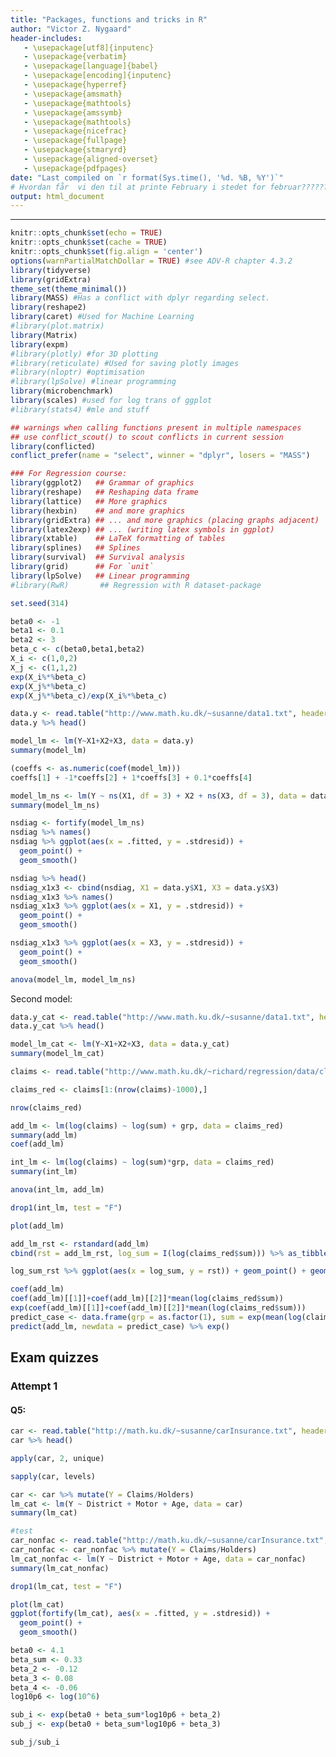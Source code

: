 ```yaml
---
title: "Packages, functions and tricks in R"
author: "Victor Z. Nygaard"
header-includes:
   - \usepackage[utf8]{inputenc}
   - \usepackage{verbatim}
   - \usepackage[language]{babel}
   - \usepackage[encoding]{inputenc}
   - \usepackage{hyperref}
   - \usepackage{amsmath}
   - \usepackage{mathtools}
   - \usepackage{amssymb}
   - \usepackage{mathtools}
   - \usepackage{nicefrac}
   - \usepackage{fullpage}
   - \usepackage{stmaryrd}
   - \usepackage{aligned-overset}
   - \usepackage{pdfpages}
date: "Last compiled on `r format(Sys.time(), '%d. %B, %Y')`"
# Hvordan får  vi den til at printe February i stedet for februar??????
output: html_document
---
```


------------------------------------------------------------------------

```{=html}
<!-- RMD/RStudio tips:
1. CTRL+SHIFT+C RMD-comments-out the selected lines, with in a standard HTML comment-out format. 

2. CTRL+ALT+I inserts a new r codechunck

3. Pressing CTRL+SHIFT+ENTER when over a code chunck gives you a preview of the results of the chunck

4. CTRL+SHIFT+K gives you a preview of the entire resulting HTML file.

5. Note the different results of '#HS 1' and 
'# HS 1' (without the '') in the output

6. It is possible to compile regular R-scripts into Rmd files - this is done by pressing CTRL+SHIFT+K while attending any R-script. <<<- Though this apparently doesn't work for HS Problems.R for some reason!?!?!? ->>>

7. Selective use of the echo=c(...) option within code chuncks allows assignment of a variable, to show the assignment in the knitted document, and showing the value of the assignment seamlessly as well - see HS2.3

8. It is possible to include results of R-analysis such as summary statistics in LaTeX-equations in RMD, see HS2.3

9. Adding fig.align="center" to a code chunk centers any figures generated by the chunck.

9.1 note that properties of codechunks seem casesensitive; fig.align="center" centers a figure, but fig.align="Center" (with capital C) doesn't

10. A new subtitle needs a blank line before itself: 
'works:

#### HS 7
'

'doesn't:
blablabla
#### HS 7
'

'doesn't either:
<!-- blablabla ->
#### HS 7
'
11. Pressing F7 when marking, or hovering over a word will spellcheck the word

12. CTRL + - (minus) zooms out, CTRL + + (plus) zooms in

13. CTRL + D Deletes the current line, or current selection of lines

14.    THE FOLLOWING SOURCE EDITOR FOLDING METHODS:
14.1   Collapse current fold: ALT + L
14.1.1 Expand current fold: SHIFT + ALT + L
14.2   Collapse "all" subfolds: ALT + O <- !?!! Note that this leaves a small letter 'o' in the text !!?!
14.2.1 Expand "all" subfolds: SHIFT + ALT + O
14.3   Collapse all other folds: ALT + 0 (zero)

15. SHIFT + ALT + J allows you to jump to specific parts of the document

16. Writing a new line with '...' will cause all previous output to be hidden in the knittet document

17. 

18. Note that 'attach' only has the scope of the current R-chunck.

19. One way to get pdf printout is to compile a html-printout, and then, in-browser, 'print' the HTML page      as a pdf.

20. CTRL + SHIFT + M gives the pipe operator.

21. Pressing CTRL + F3 searches on the selected word.

22. ALT + SHIFT + DOWN copies a line to below.

23. CTRL + ALT + K highlights all similar words in block for editing.

24. One might consider switching to Quarto documents as opposed to rmd: https://quarto.org/docs/computations/r.html
-->
```

```{=html}
<!-- R tips:

1. Writing (q<-5) around R code, will both assign and print the code upon assignment 

2. `utils::browseURL(getwd())` opens the working directory, or file location if run in file, using windows explorer

3. The conflicted package gives warnings when called function names appear in multiple namespaces

4. options() provides various global parameters that one may change for the R session.

5. rm() gives you the ability to deallocate memory for a stored R-object, such as a variable

6. ?scale_colour_discrete showcases a way of changing default colour scheme of ggplot

7. Do not use %>% magrittr pipe for standard R functions. Try for example exp(4.1+0.33*log(10^6))
   vs. 4.1+0.33*log(10^6) %>% exp()
-->
```

```{=html}
<!-- git/shell tips:

1. `git commit -a -m "commit message"` as implemented within the (git) terminal (can be accessed within the git menu in RStudio via the "More" (gear icon)) commits all (-a) files within the perview of git using the message (-m) "commit message"

2. `git push` as implemented within the (git) terminal pushes the commit, as standard and when in a RProject, to the repository's main branch, unless otherwise specified.

3. mv 'filename_old' 'filename_new' used within the shell/terminal will change the name of a file.
-->
```

<!-- ---?--- How do I create a closeable Rmd section, such that I do not have to scroll through the LaTeX commands each time? - !!! Can be done with '-----' through this also creates a line in the knittet document. -->

<!-- How do I publish and share the HTML as a viewable (and linkable) website - this can be done through github? -->

<!-- How can I share R markdown files such that multiple people can edit them at the same time? -->

<!-- Do we need parindent controls as in LaTeX? -->

<!-- Use of the cache function to reduce recompile times -->

<!-- How to close current subsection with a keyboard shortcut? How to close subsubsections,...? - !!!See RMD tip 14!!! -->

<!-- Chunk naming? -->

<!-- How to define variables such that they have scope within their own ## segment? -->

<!-- How do I delete all non-needed variables for each new section in R??? -->

<!-- LaTeX commands -->

\newcommand{\C}{\mathbb{C}}

<!--- Komplekse tal --->

\newcommand{\R}{\mathbb{R}}

<!--- Reelle tal--->

\newcommand{\Q}{\mathbb{Q}}

<!---Rationelle tal--->

\newcommand{\Z}{\mathbb{Z}}

<!---Hele tal--->

\newcommand{\N}{\mathbb{N}}

<!---Naturlige tal--->

\newcommand{\E}{\mathbb{E}}

<!---mean--->

\newcommand{\F}{\mathbb{F}}

<!---Baggrundsrum sigma-alg--->

\newcommand{\B}{\mathbb{B}}

<!---Borel sigma--->

\newcommand{\K}{\mathbb{K}}

<!---Generel field--->

\newcommand{\RB}{\overline{\R}}

<!---Udvidede reelle tal--->

\newcommand{\ms}[1]{\mathscr{#1}}
\newcommand{\mc}[1]{\mathcal{#1}}


\newcommand{\mf}[1]{\mathfrak{#1}}


<!---Arrows -->

\newcommand{\ra}{\rightarrow}

<!---Konvergens pil højre -->

\newcommand{\nra}{\nrightarrow}

<!---ikke Konvergens pil højre -->

\newcommand{\la}{\leftarrow}

<!---Konv pil venstre -->

\newcommand{\nla}{\nleftarrow}

<!---ikke Konvergens pil venstre -->

\newcommand{\lra}{\leftrightarrow}

<!---højre venstre pil -->

\newcommand{\nlra}{\nleftrightarrow}

<!---ikke højre venstre pil -->

\newcommand{\hra}{\hookrightarrow}

<!---Injektiv  pil højre -->

\newcommand{\Ra}{\Rightarrow}

<!---Implikations pil højre -->

\newcommand{\Lra}{\Leftrightarrow}

<!---Bi-implikations pil -->

\newcommand{\Uda}{\Updownarrow}

<!---Bi-implikations pil (op og ned) -->

\newcommand{\Da}{\Downarrow}

<!---implikations pil (ned) -->


\newcommand{\inse}{\overset{\cdot}{=}} <!--- Insert values in calculation -->

\newcommand{\eqd}{\overset{d.}{=}}

<!--- Parenteser --->

\newcommand{\lrp}[1]{\mathopen{}\left({#1}\right)\mathclose{}}

<!-- \left("STUFF"\right) -->

\newcommand{\lrc}[1]{\mathopen{}\left\{{#1}\right\}\mathclose{}}

<!-- \left\{"STUFF"\right\} -->

\newcommand{\lrs}[1]{\mathopen{}\left[{#1}\right]\mathclose{}}

<!-- \left["STUFF"\right] -->

\newcommand{\lrb}[1]{\mathopen{}\left|{#1}\right|\mathclose{}}

<!-- \left|"STUFF"\right| -->

\newcommand{\inner}[2]{\mathopen{}\left\langle #1, #2 \right\rangle\mathclose{}}

<!-- <\left"STUFF1","STUFF2"\right> -->

\newcommand{\norm}[1]{\mathopen{}\left\lVert#1\right\rVert\mathclose{}}

<!-- \left||"STUFF"\right|| -->

\newcommand{\floor}[1]{\lfloor #1 \rfloor}

<!---Floor function --->

\newcommand{\ceil}[1]{\lceil #1 \rceil}

<!---ceil --->

<!--- Farver --->

\newcommand{\blue}[1]{\textcolor{blue}{{#1}}}

<!--- Turning text blue --->

\newcommand{\red}[1]{\textcolor{red}{{#1}}}

<!--- Turning text red --->

\newcommand{\green}[1]{\textcolor{green}{{#1}}}

<!--- Turning text green --->

\newcommand{\purple}[1]{\textcolor{purple}{{#1}}}

<!--- Turning text purple --->

\newcommand{\cyan}[1]{\textcolor{cyan}{{#1}}}

<!--- Turning text cyan --->

\newcommand{\orange}[1]{\textcolor{orange}{{#1}}}

<!--- Turning text orange --->

<!--- Oversetting bold accents --->

\newcommand{\boldhat}[1]{\mathbf{\hat{\text{$#1$}}}}
\newcommand{\boldbar}[1]{\mathbf{\bar{\text{$#1$}}}}
\newcommand{\boldtilde}[1]{\mathbf{\tilde{\text{$#1$}}}}
\newcommand{\boldcheck}[1]{\mathbf{\check{\text{$#1$}}}}
\newcommand{\indep}{\perp \!\!\! \perp}

<!---independence --->


\newcommand{\colvec}[1]{\begin{pmatrix}{#1}\end{pmatrix}}

<!-- Begin column vector - Doesn't seem to work with non-column vectors...-->

\newcommand{\nd}[2]{\mc{N}\lrp{{#1},{#2}}}

<!-- Normal distribution -->

\newcommand{\dnd}[2]{\sim\mc{N}\lrp{{#1},{#2}}}

<!-- Distributed as Normal distribution -->

\newcommand{\wnd}[3]{\frac{1}{\sqrt{2\pi\cdot {#3}}}e^{-\frac{1}{2}\frac{\lrp{{#1}-{#2}}^2}{{#3}}}}

<!-- With normal density (prob = #1, mean = #2, variance = #3 -->

<!-- \newcommand{\Rlogo}{![](../Data/R_logo.png){#id .class width=auto height=16px} } <!-- R logo implemented in text -->

<!-- Image insertion alla LaTeX doesn't seem to work too well..., but inserting the above gives the desired effect. -->


```r
knitr::opts_chunk$set(echo = TRUE)
knitr::opts_chunk$set(cache = TRUE)
knitr::opts_chunk$set(fig.align = 'center')
options(warnPartialMatchDollar = TRUE) #see ADV-R chapter 4.3.2
library(tidyverse)
library(gridExtra)
theme_set(theme_minimal())
library(MASS) #Has a conflict with dplyr regarding select.
library(reshape2)
library(caret) #Used for Machine Learning
#library(plot.matrix) 
library(Matrix)
library(expm)
#library(plotly) #for 3D plotting
#library(reticulate) #Used for saving plotly images
#library(nloptr) #optimisation
#library(lpSolve) #linear programming
library(microbenchmark)
library(scales) #used for log trans of ggplot
#library(stats4) #mle and stuff

## warnings when calling functions present in multiple namespaces
## use conflict_scout() to scout conflicts in current session
library(conflicted) 
conflict_prefer(name = "select", winner = "dplyr", losers = "MASS")

### For Regression course:
library(ggplot2)   ## Grammar of graphics
library(reshape)   ## Reshaping data frame
library(lattice)   ## More graphics
library(hexbin)    ## and more graphics
library(gridExtra) ## ... and more graphics (placing graphs adjacent)
library(latex2exp) ## ... (writing latex symbols in ggplot)
library(xtable)    ## LaTeX formatting of tables
library(splines)   ## Splines
library(survival)  ## Survival analysis
library(grid)      ## For `unit`
library(lpSolve)   ## Linear programming
#library(RwR)       ## Regression with R dataset-package

set.seed(314)
```


```r
beta0 <- -1
beta1 <- 0.1
beta2 <- 3
beta_c <- c(beta0,beta1,beta2)
X_i <- c(1,0,2)
X_j <- c(1,1,2)
exp(X_i%*%beta_c)
exp(X_j%*%beta_c)
exp(X_j%*%beta_c)/exp(X_i%*%beta_c)
```


```r
data.y <- read.table("http://www.math.ku.dk/~susanne/data1.txt", header = TRUE)
data.y %>% head()
```

```r
model_lm <- lm(Y~X1+X2+X3, data = data.y)
summary(model_lm)
```
```r
(coeffs <- as.numeric(coef(model_lm)))
coeffs[1] + -1*coeffs[2] + 1*coeffs[3] + 0.1*coeffs[4]
```

```r
model_lm_ns <- lm(Y ~ ns(X1, df = 3) + X2 + ns(X3, df = 3), data = data.y)
summary(model_lm_ns)
```

```r
nsdiag <- fortify(model_lm_ns)
nsdiag %>% names()
nsdiag %>% ggplot(aes(x = .fitted, y = .stdresid)) +
  geom_point() + 
  geom_smooth()
```

```r
nsdiag %>% head()
nsdiag_x1x3 <- cbind(nsdiag, X1 = data.y$X1, X3 = data.y$X3)
nsdiag_x1x3 %>% names()
nsdiag_x1x3 %>% ggplot(aes(x = X1, y = .stdresid)) +
  geom_point() + 
  geom_smooth()
```


```r
nsdiag_x1x3 %>% ggplot(aes(x = X3, y = .stdresid)) +
  geom_point() + 
  geom_smooth()
```

```r
anova(model_lm, model_lm_ns)
```


Second model:
```r
data.y_cat <- read.table("http://www.math.ku.dk/~susanne/data1.txt", header = TRUE, colClasses = c("double", "double", "character", "double"))
data.y_cat %>% head()
```

```r
model_lm_cat <- lm(Y~X1+X2+X3, data = data.y_cat)
summary(model_lm_cat)
```




<!-- ####### -->
```r
claims <- read.table("http://www.math.ku.dk/~richard/regression/data/claims.txt", sep = ";", colClasses = c("character", "numeric", "numeric", "factor")) 
```


```r
claims_red <- claims[1:(nrow(claims)-1000),]
```

```r
nrow(claims_red)
```

```r
add_lm <- lm(log(claims) ~ log(sum) + grp, data = claims_red)
summary(add_lm)
coef(add_lm)
```

```r
int_lm <- lm(log(claims) ~ log(sum)*grp, data = claims_red)
summary(int_lm)
```

```r
anova(int_lm, add_lm)
```

```r
drop1(int_lm, test = "F")
```

```r
plot(add_lm)
```

```r
add_lm_rst <- rstandard(add_lm)
cbind(rst = add_lm_rst, log_sum = I(log(claims_red$sum))) %>% as_tibble() -> log_sum_rst
```

```r
log_sum_rst %>% ggplot(aes(x = log_sum, y = rst)) + geom_point() + geom_smooth()
```

```r
coef(add_lm)
coef(add_lm)[[1]]+coef(add_lm)[[2]]*mean(log(claims_red$sum))
exp(coef(add_lm)[[1]]+coef(add_lm)[[2]]*mean(log(claims_red$sum)))
predict_case <- data.frame(grp = as.factor(1), sum = exp(mean(log(claims_red$sum))))
predict(add_lm, newdata = predict_case) %>% exp()
```

## Exam quizzes

### Attempt 1


#### Q5:
```r
car <- read.table("http://math.ku.dk/~susanne/carInsurance.txt", header = TRUE, colClasses = c("character", "factor", "factor", "integer", "integer"))
car %>% head()
```


```r
apply(car, 2, unique)
```

```r
sapply(car, levels)
```

```r
car <- car %>% mutate(Y = Claims/Holders)
lm_cat <- lm(Y ~ District + Motor + Age, data = car)
summary(lm_cat)
```


<!-- TEST -->

```r
#test
car_nonfac <- read.table("http://math.ku.dk/~susanne/carInsurance.txt", header = TRUE)
car_nonfac <- car_nonfac %>% mutate(Y = Claims/Holders)
lm_cat_nonfac <- lm(Y ~ District + Motor + Age, data = car_nonfac)
summary(lm_cat_nonfac)
```

```r
drop1(lm_cat, test = "F")
```


```r
plot(lm_cat)
ggplot(fortify(lm_cat), aes(x = .fitted, y = .stdresid)) +
  geom_point() +
  geom_smooth()
```


```r
beta0 <- 4.1
beta_sum <- 0.33
beta_2 <- -0.12
beta_3 <- 0.08
beta_4 <- -0.06
log10p6 <- log(10^6)
```

```r
sub_i <- exp(beta0 + beta_sum*log10p6 + beta_2)
sub_j <- exp(beta0 + beta_sum*log10p6 + beta_3)

sub_j/sub_i
```

```r

```


